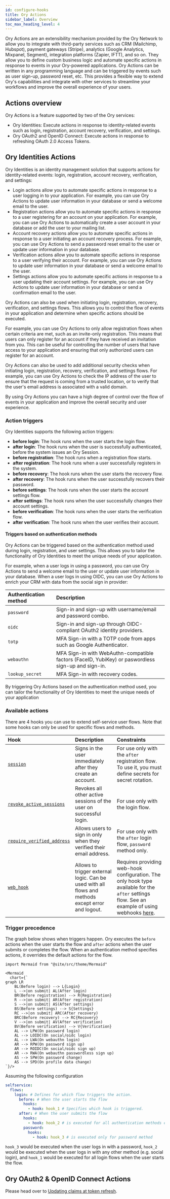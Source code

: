 ```yaml
---
id: configure-hooks
title: Ory Actions
sidebar_label: Overview
toc_max_heading_level: 4
---
```


Ory Actions are an extensibility mechanism provided by the Ory Network to allow you to integrate with third-party services such as
CRM (Mailchimp, Hubspot), payment gateways (Stripe), analytics (Google Analytics, Mixpanel, Segment), integration platforms
(Zapier, IFTT), and so on. They allow you to define custom business logic and automate specific actions in response to events in
your Ory-powered applications. Ory Actions can be written in any programming language and can be triggered by events such as user
sign-up, password reset, etc. This provides a flexible way to extend Ory's capabilities and integrate with other services to
streamline your workflows and improve the overall experience of your users.

## Actions overview

Ory Actions is a feature supported by two of the Ory services:

- Ory Identities: Execute actions in response to identity-related events such as login, registration, account recovery,
  verification, and settings.
- Ory OAuth2 and OpenID Connect: Execute actions in response to refreshing OAuth 2.0 Access Tokens.

## Ory Identities Actions

Ory Identities is an identity management solution that supports actions for identity-related events: login, registration, account
recovery, verification, and settings:

- Login actions allow you to automate specific actions in response to a user logging in to your application. For example, you can
  use Ory Actions to update user information in your database or send a welcome email to the user.
- Registration actions allow you to automate specific actions in response to a user registering for an account on your
  application. For example, you can use Ory Actions to automatically create a user account in your database or add the user to
  your mailing list.
- Account recovery actions allow you to automate specific actions in response to a user initiating an account recovery process.
  For example, you can use Ory Actions to send a password reset email to the user or update user information in your database.
- Verification actions allow you to automate specific actions in response to a user verifying their account. For example, you can
  use Ory Actions to update user information in your database or send a welcome email to the user.
- Settings actions allow you to automate specific actions in response to a user updating their account settings. For example, you
  can use Ory Actions to update user information in your database or send a confirmation email to the user.

Ory Actions can also be used when initiating login, registration, recovery, verification, and settings flows. This allows you to
control the flow of events in your application and determine when specific actions should be executed.

For example, you can use Ory Actions to only allow registration flows when certain criteria are met, such as an invite-only
registration. This means that users can only register for an account if they have received an invitation from you. This can be
useful for controlling the number of users that have access to your application and ensuring that only authorized users can
register for an account.

Ory Actions can also be used to add additional security checks when initiating login, registration, recovery, verification, and
settings flows. For example, you can use Ory Actions to check the IP address of the user to ensure that the request is coming from
a trusted location, or to verify that the user's email address is associated with a valid domain.

By using Ory Actions you can have a high degree of control over the flow of events in your application and improve the overall
security and user experience.

### Action triggers

Ory Identities supports the following action triggers:

- **before login**: The hook runs when the user starts the login flow.
- **after login**: The hook runs when the user is successfully authenticated, before the system issues an Ory Session.
- **before registration**: The hook runs when a registration flow starts.
- **after registration**: The hook runs when a user successfully registers in the system.
- **before recovery**: The hook runs when the user starts the recovery flow.
- **after recovery**: The hook runs when the user successfully recovers their password.
- **before settings**: The hook runs when the user starts the account settings flow.
- **after settings**: The hook runs when the user successfully changes their account settings.
- **before verification**: The hook runs when the user starts the verification flow.
- **after verification**: The hook runs when the user verifies their account.

#### Triggers based on authentication methods

Ory Actions can be triggered based on the authentication method used during login, registration, and user settings. This allows
you to tailor the functionality of Ory Identities to meet the unique needs of your application.

For example, when a user logs in using a password, you can use Ory Actions to send a welcome email to the user or update user
information in your database. When a user logs in using OIDC, you can use Ory Actions to enrich your CRM with data from the social
sign in provider:

| Authentication method | Description                                                                                        |
| :-------------------- | :------------------------------------------------------------------------------------------------- |
| `password`            | Sign-in and sign-up with username/email and password combo.                                        |
| `oidc`                | Sign-in and sign-up through OIDC-compliant OAuth2 identity providers.                              |
| `totp`                | MFA Sign-in with a TOTP code from apps such as Google Authenticator.                               |
| `webauthn`            | MFA Sign-in with WebAuthn-compatible factors (FaceID, YubiKey) or paswordless sign-up and sign-in. |
| `lookup_secret`       | MFA Sign-in with recovery codes.                                                                   |

By triggering Ory Actions based on the authentication method used, you can tailor the functionality of Ory Identities to meet the
unique needs of your application

### Available actions

There are 4 hooks you can use to extend self-service user flows. Note that some hooks can only be used for specific flows and
methods.

| Hook                                                                     | Description                                                                                       | Constraints                                                                                                                                                                                             |
| :----------------------------------------------------------------------- | :------------------------------------------------------------------------------------------------ | :------------------------------------------------------------------------------------------------------------------------------------------------------------------------------------------------------ |
| [`session`](../../actions/session.mdx)                                   | Signs in the user immediately after they create an account.                                       | For use only with the `after` registration flow. To use it, you must define secrets for secret rotation.                                                                                                |
| [`revoke_active_sessions`](../../actions/revoke-active-sessions.mdx)     | Revokes all other active sessions of the user on successful login.                                | For use only with the login flow.                                                                                                                                                                       |
| [`require_verified_address`](../../actions/require-verified-address.mdx) | Allows users to sign in only when they verified their email address.                              | For use only with the `after` login flow, `password` method only.                                                                                                                                       |
| [`web_hook`](../../guides/integrate-with-ory-cloud-through-webhooks.mdx) | Allows to trigger external logic. Can be used with all flows and methods except error and logout. | Requires providing web-hook configuration. The only hook type available for the `after` settings flow. See an example of using webhooks [here](../../guides/integrate-with-ory-cloud-through-webhooks). |

### Trigger precedence

The graph below shows when triggers happen. Ory executes the `before` actions when the user starts the flow and `after` actions
when the user submits or completes the flow. When an authentication method specifies actions, it overrides the default actions for
the flow.

```mdx-code-block
import Mermaid from "@site/src/theme/Mermaid"

<Mermaid
  chart={`
graph LR
    BL(Before login) --> L{Login}
    L -->|on submit| AL(After login)
    BR(Before registration) --> R{Registration}
    R -->|on submit| AR(After registration)
    S -->|on submit| AS(After settings)
    BS(Before settings) --> S{Settings}
    RC -->|on submit| ARC(After recovery)
    BRC(Before recovery) --> RC{Recovery}
    V -->|on submit| AV(After verification)
    BV(Before verification) --> V{Verification}
    AL --> LPW(On password login)
    AL --> LOIDC(On social/oidc login)
    AL --> LWA(On webauthn login)
    AR --> RPW(On password sign up)
    AR --> ROIDC(On social/oidc sign up)
    AR --> RWA(On webauthn passwordless sign up)
    AS --> SPW(On password change)
    AS --> SPD(On profile data change)
`}/>
```

Assuming the following configuration

```yaml title="ory get identity-config --format yaml"
selfservice:
  flows:
    login: # Defines for which flow triggers the action.
      before: # When the user starts the flow
        hooks:
          - hook: hook_1 # Specifies which hook is triggered.
      after: # When the user submits the flow
        hooks:
          - hook: hook_2 # is executed for all authentication methods except password
        password:
          hooks:
            - hook: hook_3 # is executed only for password method
```

`hook_3` would be executed when the user logs in with a password, `hook_2` would be executed when the user logs in with any other
method (e.g. social login), and `hook_1` would be executed for all login flows when the user starts the flow.

## Ory OAuth2 & OpenID Connect Actions

Please head over to [Updating claims at token refresh](../../hydra/guides/updating-claims-at-refresh.mdx).
